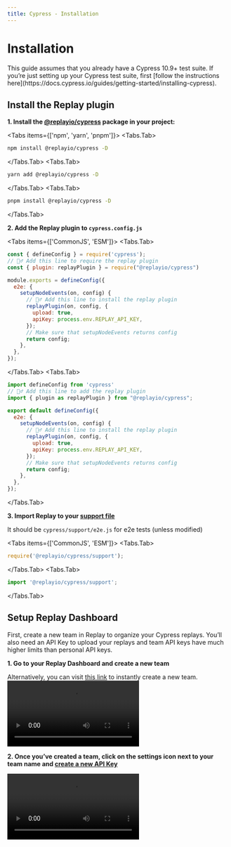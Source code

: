 ```yaml
---
title: Cypress - Installation
---
```


# Installation

<Callout type="info" emoji="💡">
This guide assumes that you already have a Cypress 10.9+ test suite. If you’re just setting up your Cypress test suite, first [follow the instructions here](https://docs.cypress.io/guides/getting-started/installing-cypress).
</Callout>

## Install the Replay plugin

**1. Install the [@replayio/cypress](https://www.npmjs.com/package/@replayio/cypress) package in your project:**

<Tabs items={['npm', 'yarn', 'pnpm']}>
<Tabs.Tab>
```bash copy
npm install @replayio/cypress -D
```
</Tabs.Tab>
<Tabs.Tab>
```bash copy
yarn add @replayio/cypress -D
```
</Tabs.Tab>
<Tabs.Tab>
```bash copy
pnpm install @replayio/cypress -D
```
</Tabs.Tab>
</Tabs>

**2. Add the Replay plugin to `cypress.config.js`**

<Tabs items={['CommonJS', 'ESM']}>
<Tabs.Tab>
```jsx copy filename="cypress.config.js"
const { defineConfig } = require('cypress');
// 🙋‍♂️ Add this line to require the replay plugin
const { plugin: replayPlugin } = require("@replayio/cypress")

module.exports = defineConfig({
  e2e: {
    setupNodeEvents(on, config) {
      // 🙋‍♂️ Add this line to install the replay plugin
      replayPlugin(on, config, {
        upload: true,
        apiKey: process.env.REPLAY_API_KEY,
      });
      // Make sure that setupNodeEvents returns config
      return config;
    },
  },
});
```
</Tabs.Tab>
<Tabs.Tab>
```jsx copy filename="cypress.config.ts"
import defineConfig from 'cypress'
// 🙋‍♂️ Add this line to add the replay plugin
import { plugin as replayPlugin } from "@replayio/cypress";

export default defineConfig({
  e2e: {
    setupNodeEvents(on, config) {
      // 🙋‍♂️ Add this line to install the replay plugin
      replayPlugin(on, config, {
        upload: true,
        apiKey: process.env.REPLAY_API_KEY,
      });
      // Make sure that setupNodeEvents returns config
      return config;
    },
  },
});
```
</Tabs.Tab>
</Tabs>

**3. Import Replay to your [support file](https://docs.cypress.io/guides/references/configuration#e2e)**

It should be `cypress/support/e2e.js` for e2e tests (unless modified)

<Tabs items={['CommonJS', 'ESM']}>
<Tabs.Tab>
```jsx copy filename="cypress/support/e2e.js"
require('@replayio/cypress/support');
```
</Tabs.Tab>
<Tabs.Tab>
```jsx copy filename="cypress/support/e2e.ts"
import '@replayio/cypress/support';
```
</Tabs.Tab>
</Tabs>

## Setup Replay Dashboard

First, create a new team in Replay to organize your Cypress replays. You’ll also need an API Key to upload your replays and team API keys have much higher limits than personal API keys.

**1. Go to your Replay Dashboard and create a new team**

Alternatively, you can visit [this link](https://app.replay.io/team/new) to instantly create a new team.
<Video src={addTeam} />
<Callout type="info" emoji="💡">
Test Suites are currently in closed Beta. If you’d like to start recording your tests, test suites need to be enabled in your team. Join our [**waitlist**](https://replayio.typeform.com/to/jTudlerL) and we’ll reach out to you as soon as possible.
</Callout>

**2. Once you’ve created a team, click on the settings <MaterialSymbolsSettings className="w-6 h-6 inline-block" /> icon next to your team name and [create a new API Key](/getting-started/teams-admin/team-settings)**

<Video src={apiKeys} />

**3. Save that API in your CI environment as `REPLAY_API_KEY`**

This step may vary depending on your CI provider. You can learn more about how to set up environment variables with different CI providers [on this docs page](/test-suites/cypress/continuous-integration).

## Integrate into your CI workflow

Here are basic configurations for some of the most popular providers which you can add to you project

<Tabs items={['GitHub Actions', 'CircleCI']}>
<Tabs.Tab>
```yml filename=".github/workflows/e2e.yml" copy
name: End-to-end tests
on: [push, pull_request]
jobs:
  cypress-run:
    runs-on: ubuntu-22.04
    steps:
      - name: Checkout
        uses: actions/checkout@v4
      - name: Cypress run
        uses: cypress-io/github-action@v6
        with:
          browser: replay-chromium
          build: npm run build
          start: npm start
        env:
          REPLAY_API_KEY: ${{ secrets.REPLAY_API_KEY }}
```
</Tabs.Tab>
<Tabs.Tab>
```yml filename=".circleci/e2e.yml" copy
version: 2.1
jobs:
  replay-upload:
    docker:
      - image: cimg/node:18.4.0-browsers
    steps:
      - checkout
      - run:
          name: "Install Dependencies"
          command: "npm ci"
      - run:
          name: "Run Cypress Tests"
          command: 'npx cypress run --browser replay-chromium'
          environment:
            REPLAY_API_KEY: ${REPLAY_API_KEY}
workflows:
  cypress-test-workflow:
    jobs:
      - replay-upload:
          context: replayable
```
</Tabs.Tab>
</Tabs>

Looking for other CI providers? Checkout the CI environments section.

## Next steps
Your replays will now be recorded on each test run. You can find all your replays in [Cypress Test Suite Dashboard](/test-suites/cypress/cypress-dashboard).

## See also
- [Test Suite Dashboard for Cypress](/test-suites/cypress/cypress-dashboard)
- [Configure recording modes](/test-suites/cypress/configuration)
- [Continuous integration](/test-suites/cypress/continuous-integration)
- [Setting up a team](/getting-started/teams-admin/setting-up-a-team)
